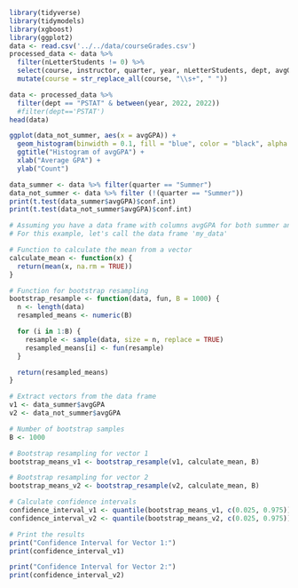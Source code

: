 


```r
library(tidyverse)
library(tidymodels)
library(xgboost)
library(ggplot2)
data <- read.csv('../../data/courseGrades.csv')
processed_data <- data %>% 
  filter(nLetterStudents != 0) %>% 
  select(course, instructor, quarter, year, nLetterStudents, dept, avgGPA) %>%
  mutate(course = str_replace_all(course, "\\s+", " "))

```

```r
data <- processed_data %>% 
  filter(dept == "PSTAT" & between(year, 2022, 2022))
  #filter(dept=='PSTAT')
head(data)

ggplot(data_not_summer, aes(x = avgGPA)) +
  geom_histogram(binwidth = 0.1, fill = "blue", color = "black", alpha = 0.7) +
  ggtitle("Histogram of avgGPA") +
  xlab("Average GPA") +
  ylab("Count")
```
```r
data_summer <- data %>% filter(quarter == "Summer") 
data_not_summer <- data %>% filter (!(quarter == "Summer"))
print(t.test(data_summer$avgGPA)$conf.int)
print(t.test(data_not_summer$avgGPA)$conf.int)
```
```r
# Assuming you have a data frame with columns avgGPA for both summer and non-summer
# For this example, let's call the data frame 'my_data'

# Function to calculate the mean from a vector
calculate_mean <- function(x) {
  return(mean(x, na.rm = TRUE))
}

# Function for bootstrap resampling
bootstrap_resample <- function(data, fun, B = 1000) {
  n <- length(data)
  resampled_means <- numeric(B)

  for (i in 1:B) {
    resample <- sample(data, size = n, replace = TRUE)
    resampled_means[i] <- fun(resample)
  }

  return(resampled_means)
}

# Extract vectors from the data frame
v1 <- data_summer$avgGPA
v2 <- data_not_summer$avgGPA

# Number of bootstrap samples
B <- 1000

# Bootstrap resampling for vector 1
bootstrap_means_v1 <- bootstrap_resample(v1, calculate_mean, B)

# Bootstrap resampling for vector 2
bootstrap_means_v2 <- bootstrap_resample(v2, calculate_mean, B)

# Calculate confidence intervals
confidence_interval_v1 <- quantile(bootstrap_means_v1, c(0.025, 0.975))
confidence_interval_v2 <- quantile(bootstrap_means_v2, c(0.025, 0.975))

# Print the results
print("Confidence Interval for Vector 1:")
print(confidence_interval_v1)

print("Confidence Interval for Vector 2:")
print(confidence_interval_v2)

```













